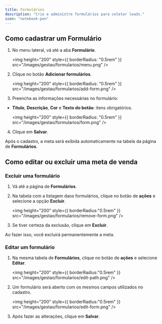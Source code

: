 ```yaml
---
title: Formulários
description: "Crie e administre formulários para coletar leads."
icon: "notebook-pen"
---
```


## Como cadastrar um Formulário

1. No menu lateral, vá até a aba **Formulário**.

   <img
     height="200"
     style={{ borderRadius: "0.5rem" }}
     src="/images/gestao/formularios/menu.png"
   />

2. Clique no botão **Adicionar formulários**.

   <img
     height="200"
     style={{ borderRadius: "0.5rem" }}
     src="/images/gestao/formularios/add-form.png"
   />

3. Preencha as informações necessárias no formulário:

- **Título**, **Descrição**, **Cor** e **Texto do botão**: itens obrigatórios.

   <img
     height="200"
     style={{ borderRadius: "0.5rem" }}
     src="/images/gestao/formularios/form.png"
   />

4. Clique em **Salvar**.

Após o cadastro, a meta será exibida automaticamente na tabela da página de **Formulários**.

## Como editar ou excluir uma meta de venda

### Excluir uma formulário

1. Vá até a página de **Formulários**.
2. Na tabela com a listagem daos formulários, clique no botão de **ações** e selecione a opção **Excluir**.

   <img
     height="200"
     style={{ borderRadius:"0.5rem" }}
     src="/images/gestao/formularios/remove-form.png"
   />
3. Se tiver certeza da exclusão, clique em **Excluir**.

<Warning>
  Ao fazer isso, você excluirá permanentemente a meta.
</Warning>

### Editar um formulário

1. Na mesma tabela de **Formulários**, clique no botão de **ações** e selecione **Editar**.

   <img
     height="200"
     style={{ borderRadius:"0.5rem" }}
     src="/images/gestao/formularios/edit-path.png"
   />

3. Um formulário será aberto com os mesmos campos utilizados no cadastro.

   <img
     height="200"
     style={{ borderRadius:"0.5rem" }}
     src="/images/gestao/formularios/edit-form.png"
   />
4. Após fazer as alterações, clique em **Salvar**.
